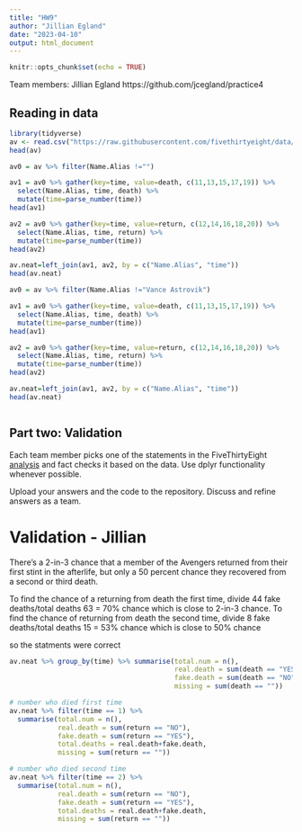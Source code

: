 ```yaml
---
title: "HW9"
author: "Jillian Egland"
date: "2023-04-10"
output: html_document
---
```


```r
knitr::opts_chunk$set(echo = TRUE)
```

Team members: Jillian Egland 
https://github.com/jcegland/practice4 



## Reading in data 
```r
library(tidyverse)
av <- read.csv("https://raw.githubusercontent.com/fivethirtyeight/data/master/avengers/avengers.csv", stringsAsFactors = FALSE)
head(av)


```



```r
av0 = av %>% filter(Name.Alias !="") 

av1 = av0 %>% gather(key=time, value=death, c(11,13,15,17,19)) %>%
  select(Name.Alias, time, death) %>% 
  mutate(time=parse_number(time)) 
head(av1)

av2 = av0 %>% gather(key=time, value=return, c(12,14,16,18,20)) %>% 
  select(Name.Alias, time, return) %>% 
  mutate(time=parse_number(time)) 
head(av2)

av.neat=left_join(av1, av2, by = c("Name.Alias", "time"))
head(av.neat)

```


```r
av0 = av %>% filter(Name.Alias !="Vance Astrovik") 

av1 = av0 %>% gather(key=time, value=death, c(11,13,15,17,19)) %>%
  select(Name.Alias, time, death) %>% 
  mutate(time=parse_number(time)) 
head(av1)

av2 = av0 %>% gather(key=time, value=return, c(12,14,16,18,20)) %>% 
  select(Name.Alias, time, return) %>% 
  mutate(time=parse_number(time)) 
head(av2)

av.neat=left_join(av1, av2, by = c("Name.Alias", "time"))
head(av.neat)



```




## Part two: Validation

Each team member picks one of the statements in the FiveThirtyEight [analysis](https://fivethirtyeight.com/features/avengers-death-comics-age-of-ultron/) and fact checks it based on the data. Use dplyr functionality whenever possible.

Upload your answers and the code to the repository. Discuss and refine answers as a team.


# Validation - Jillian 
There’s a 2-in-3 chance that a member of the Avengers returned from their first stint in the afterlife, but only a 50 percent chance they recovered from a second or third death.  

To find the chance of a returning from death the first time, divide 44 fake deaths/total deaths 63 = 70% chance which is close to 2-in-3 chance. 
To find the chance of returning from death the second time, divide 8 fake deaths/total deaths 15 = 53% chance which is close to 50% chance  

so the statments were correct  

```r
av.neat %>% group_by(time) %>% summarise(total.num = n(),
                                         real.death = sum(death == "YES"), 
                                         fake.death = sum(death == "NO"), 
                                         missing = sum(death == ""))

# number who died first time 
av.neat %>% filter(time == 1) %>% 
  summarise(total.num = n(),
            real.death = sum(return == "NO"), 
            fake.death = sum(return == "YES"), 
            total.deaths = real.death+fake.death,
            missing = sum(return == ""))

# number who died second time 
av.neat %>% filter(time == 2) %>% 
  summarise(total.num = n(),
            real.death = sum(return == "NO"), 
            fake.death = sum(return == "YES"), 
            total.deaths = real.death+fake.death,
            missing = sum(return == ""))

``` 









